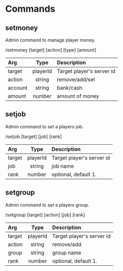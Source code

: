 # Commands

## setmoney
Admin command to manage player money.

/setmoney [target] [action] [type] [amount]

| Arg | Type | Description |
| :------------ | :---------: | :---------- |
| target | playerId | Target player's server id |
| action | string | remove/add/set |
| account | string | bank/cash |
| amount | number | amount of money |


## setjob
Admin command to set a players job.

/setjob [target] [job] [rank]

| Arg | Type | Description |
| :------------ | :---------: | :---------- |
| target | playerId | Target player's server id |
| job | string | job name |
| rank | number | optional, default 1. |

## setgroup
Admin command to set a players group.

/setgroup [target] [action] [job] [rank]

| Arg | Type | Description |
| :------------ | :---------: | :---------- |
| target | playerId | Target player's server id |
| action | string | remove/add |
| group | string | group name |
| rank | number | optional, default 1. |

